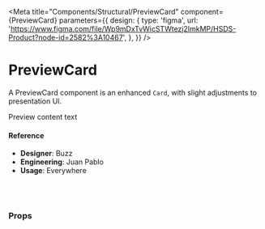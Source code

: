 
<Meta
  title="Components/Structural/PreviewCard"
  component={PreviewCard}
  parameters={{
    design: {
      type: 'figma',
      url:
        'https://www.figma.com/file/Wp9mDxTvWicSTWtezj2ImkMP/HSDS-Product?node-id=2582%3A10467',
    },
  }}
/>

# PreviewCard

A PreviewCard component is an enhanced `Card`, with slight adjustments to presentation UI.

<Canvas>
  <Story name="default">
    <PreviewCard title="Preview title">Preview content text</PreviewCard>
  </Story>
</Canvas>

#### Reference

- **Designer**: Buzz
- **Engineering**: Juan Pablo
- **Usage**: Everywhere

<br />
<br />

### Props

<ArgsTable of={PreviewCard} />
